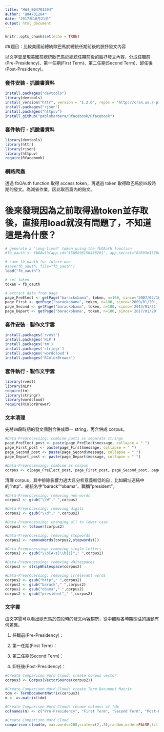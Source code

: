---
title: "HW4_B04701204"
author: "B04701204"
date: "2017年10月21日"
output: html_document
---

```{r setup, include=FALSE}
knitr::opts_chunk$set(echo = TRUE)
```


##題目：比較美國前總統歐巴馬於總統任期前後的臉抒發文內容

以文字雲呈現美國前總統歐巴馬於總統任期前後的臉抒發文內容，分成任職前(Pre-Presidency)、第一任期(First Term)、第二任期(Second Term)、卸任後(Post-Presidency)。

### 套件安裝 - 抓臉書資料
```{r install, eval=FALSE}
install.packages("devtools")
library(devtools)
install_version("httr", version = "1.2.0", repos = "http://cran.us.r-project.org")
install.packages("rjson")
install.packages("httpuv")
install_github("pablobarbera/Rfacebook/Rfacebook")
```

### 套件執行 - 抓臉書資料
```{r library}
library(devtools)
library(httr)
library(rjson)
library(httpuv)
require(Rfacebook)
```

### 網路爬蟲

透過 fbOAuth function 取得 access token，再透過 token 取得歐巴馬於四段時期的發文。為減省作業，因此取百篇內的貼文。     

# 後來發現因為之前取得過token並存取後，直接用load就沒有問題了，不知道這是為什麼？

```{r crawler}
# generate a 'long-lived' token using the fbOAuth function
#fb_oauth <- fbOAuth(app_id="1569896156438201", app_secret="8b593e1538dc2aae0ca986806bdd4093",extended_permissions = TRUE)

# save fb_oauth for future use
#save(fb_oauth, file="fb_oauth")
load("fb_oauth")

# set token
token = fb_oauth

# extract data from page
page_PreElect <- getPage("barackobama", token, n=100, since='2007/02/10', until ='2008/11/04')
page_First <- getPage("barackobama", token, n=100, since='2009/01/20', until='2013/01/21')
page_Second <- getPage("barackobama", token, n=100, since='2013/01/21', until='2017/01/20')
page_Depart <- getPage("barackobama", token, n=100, since='2017/01/20', until='2017/10/21')
```

### 套件安裝 - 製作文字雲
```{r install2, eval=FALSE}
install.packages('rvest')
install.packages('NLP')
install.packages('tm')
install.packages('stringr')
install.packages('wordcloud')
install.packages('RColorBrewer')
```

### 套件執行 - 製作文字雲
```{r library2}
library(rvest)
library(NLP)
require(tm)
library(stringr)
library(wordcloud)
require(RColorBrewer)
```

### 文本清理

先將四段時期的發文個別合併成單一 string，再合併成 corpus。

```{r cleaning1}
#Data-Preprocessing: combine posts as separate strings
page_PreElect_post <- paste(page_PreElect$message, collapse = " ")
page_First_post <- paste(page_First$message, collapse = " ")
page_Second_post <- paste(page_Second$message, collapse = " ")
page_Depart_post <- paste(page_Depart$message, collapse = " ")

#Data-Preprocessing: combine as corpus
corpus <- c(page_PreElect_post, page_First_post, page_Second_post, page_Depart_post)
```

清理 corpus，其中排除影響力過大且分析意義較低的自，比如網址連結中的"http"、總統名字"barack""obama"、職稱"president"。

```{r cleaning2}
#Data-Preprocessing: removing non-words
corpus2 <- gsub("\\W"," ",corpus)

#Data-Preprocessing: removing digits
corpus2 <- gsub("\\d"," ",corpus2)

#Data-Preprocessing: changing all to lower case
corpus2 <- tolower(corpus2)

#Data-Preprocessing: removing stopwords
corpus2 <- removeWords(corpus2,stopwords())

#Data-Preprocessing: removing single letters
corpus2 <- gsub("\\b[A-z]\\b{1}"," ",corpus2)

#Data-Preprocessing: removing whitespaces
corpus2 <- stripWhitespace(corpus2)

#Data-Preprocessing: removing irrelevant words
corpus2 <- gsub("http"," ",corpus2)
corpus2 <- gsub("barack"," ",corpus2)
corpus2 <- gsub("obama"," ",corpus2)
corpus2 <- gsub("president"," ",corpus2)
```

### 文字雲

由文字雲可以看出歐巴馬於四段時的發文內容趨勢，從中觀察各時期關注的議題有何差異。

1. 任職前(Pre-Presidency)：

2. 第一任期(First Term)：

3. 第二任期(Second Term)：

4. 卸任後(Post-Presidency)：

```{r wordcloud}
#Create Comparison Word Cloud: create corpus vector
corpus3 <- Corpus(VectorSource(corpus2))

#Create Comparison Word Cloud: create Term Document Matrix
tdm <- TermDocumentMatrix(corpus3)
m <- as.matrix(tdm)

#Create Comparison Word Cloud: rename columns of tdm
colnames(m) <- c("Pre-Presidency", "First Term", "Second Term", "Post-Presidency")

#Create Comparison Word Cloud
comparison.cloud(m, max.words=200,scale=c(2,.5),random.order=FALSE,title.size=1.5)
```